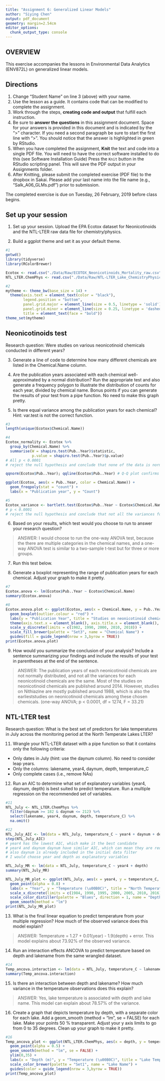 ```yaml
---
title: "Assignment 6: Generalized Linear Models"
author: "Siying Chen"
output: pdf_document
geometry: margin=2.54cm
editor_options: 
  chunk_output_type: console
---
```


## OVERVIEW

This exercise accompanies the lessons in Environmental Data Analytics (ENV872L) on generalized linear models. 

## Directions
1. Change "Student Name" on line 3 (above) with your name.
2. Use the lesson as a guide. It contains code that can be modified to complete the assignment.
3. Work through the steps, **creating code and output** that fulfill each instruction.
4. Be sure to **answer the questions** in this assignment document.
Space for your answers is provided in this document and is indicated by the ">" character.
If you need a second paragraph be sure to start the first line with ">".
You should notice that the answer is highlighted in green by RStudio. 
6. When you have completed the assignment, **Knit** the text and code into a single PDF file.
You will need to have the correct software installed to do this (see Software Installation Guide)
Press the `Knit` button in the RStudio scripting panel.
This will save the PDF output in your Assignments folder.
8. After Knitting, please submit the completed exercise (PDF file) to the dropbox in Sakai. Please add your last name into the file name (e.g., "Salk_A06_GLMs.pdf") prior to submission.

The completed exercise is due on Tuesday, 26 February, 2019 before class begins.

## Set up your session 
1. Set up your session. Upload the EPA Ecotox dataset for Neonicotinoids and the NTL-LTER raw data file for chemistry/physics. 

2. Build a ggplot theme and set it as your default theme.

```r
#1
getwd()
library(tidyverse)
library(RColorBrewer)

Ecotox <- read.csv("./Data/Raw/ECOTOX_Neonicotinoids_Mortality_raw.csv")
NTL_LTER.ChemPhys <- read.csv("./Data/Raw/NTL-LTER_Lake_ChemistryPhysics_Raw.csv")

#2
mytheme <- theme_bw(base_size = 14) +
  theme(axis.text = element_text(color = "black"), 
        legend.position = "bottom",
        panel.grid.major = element_line(size = 0.5, linetype = 'solid'), 
        panel.grid.minor = element_line(size = 0.25, linetype = 'dashed'),
        title = element_text(face = "bold"))
theme_set(mytheme)

```

## Neonicotinoids test
Research question: Were studies on various neonicotinoid chemicals conducted in different years? 

3. Generate a line of code to determine how many different chemicals are listed in the Chemical.Name column.

4. Are the publication years associated with each chemical well-approximated by a normal distribution? Run the appropriate test and also generate a frequency polygon to illustrate the distribution of counts for each year, divided by chemical name. Bonus points if you can generate the results of your test from a pipe function. No need to make this graph pretty.

5. Is there equal variance among the publication years for each chemical? Hint: var.test is not the correct function.

```r
#3
length(unique(Ecotox$Chemical.Name))

#4
Ecotox_normality <- Ecotox %>%
  group_by(Chemical.Name) %>%
  summarise(W = shapiro.test(Pub..Year)$statistic,
            p.value = shapiro.test(Pub..Year)$p.value) 
# All p < 0.0001
# reject the null hypothesis and conclude that none of the data is normally distributed

qqnorm(Ecotox$Pub..Year); qqline(Ecotox$Pub..Year) # Q-Q plot confirms the previous conclusion

ggplot(Ecotox, aes(x = Pub..Year, color = Chemical.Name)) +
  geom_freqpoly(stat = "count") +
  labs(x = "Publication year", y = "Count")

#5
Ecotox_variance <- bartlett.test(Ecotox$Pub..Year ~ Ecotox$Chemical.Name)
# p < 0.0001
# reject the null hypothesis and conclude that not all the variances for different chemical names are the same

```

6. Based on your results, which test would you choose to run to answer your research question?

> ANSWER: I would choose to run the one-way ANOVA test, because the there are multiple categories in the chemical names, and a one-way ANOVA test is similar to a two-sample t-test but for three or more groups.

7. Run this test below. 

8. Generate a boxplot representing the range of publication years for each chemical. Adjust your graph to make it pretty.
```r
#7
Ecotox.anova <- lm(Ecotox$Pub..Year ~ Ecotox$Chemical.Name)
summary(Ecotox.anova)

#8
Ecotox.anova.plot <- ggplot(Ecotox, aes(x = Chemical.Name, y = Pub..Year, fill = Chemical.Name)) +
  geom_boxplot(outlier.colour = "red") +
  labs(y = "Publication Year", title = "Studies on neonicotinoid chemicals over years") +
  theme(axis.text.x = element_blank(), axis.title.x = element_blank(), axis.ticks.x = element_blank()) +
  scale_y_discrete(limits = c(1982, 1990, 2000, 2010, 2018)) +
  scale_fill_brewer(palette = "Set3", name = "Chemical Name") +
  guides(fill = guide_legend(nrow = 3,byrow = TRUE))
print(Ecotox.anova.plot)

```


9. How would you summarize the conclusion of your analysis? Include a sentence summarizing your findings and include the results of your test in parentheses at the end of the sentence. 

> ANSWER: The publication years of each neonicotinoid chemicals are not normally distributed, and not all the variances for each neonicotinoid chemicals are the same. Most of the studies on neonicotinoid chemicals are published around 2014. However, studies on Nithiazine are mostly published around 1988, which is also the earlieststudies on neonicotinoid chemicals among these chosen chemicals. (one-way ANOVA; p < 0.0001, df = 1274, F = 33.21)

## NTL-LTER test
Research question: What is the best set of predictors for lake temperatures in July across the monitoring period at the North Temperate Lakes LTER? 

11. Wrangle your NTL-LTER dataset with a pipe function so that it contains only the following criteria: 

* Only dates in July (hint: use the daynum column). No need to consider leap years.
* Only the columns: lakename, year4, daynum, depth, temperature_C
* Only complete cases (i.e., remove NAs)

12. Run an AIC to determine what set of explanatory variables (year4, daynum, depth) is best suited to predict temperature. Run a multiple regression on the recommended set of variables. 

```r
#11
NTL_July <- NTL_LTER.ChemPhys %>%
  filter(daynum >= 182 & daynum <= 212) %>%
  select(lakename, year4, daynum, depth, temperature_C) %>%
  na.omit()

#12
NTL_July_AIC <- lm(data = NTL_July, temperature_C ~ year4 + daynum + depth)
step(NTL_July_AIC) 
# year4 has the lowest AIC, which make it the best candidate
# year4 and daynum daynum have similar AIC, which can mean they are redundant
# also daynum is already included in the initial data filter
# I would choose year and depth as explanatory variables

NTL_July_MR <- lm(data = NTL_July, temperature_C ~ year4 + depth)
summary(NTL_July_MR)

NTL_July_MR_plot <- ggplot(NTL_July, aes(x = year4, y = temperature_C, color = depth)) +
  geom_point(alpha = 0.8) +
  labs(x = "Year", y = "Temperature (\u00B0C)", title = "North Temperate Lake Temperatures in July") +
  scale_x_discrete(limits = c(1984, 1990, 1995, 2000, 2005, 2010, 2016)) +
  scale_color_distiller(palette = "Blues", direction = 1, name = "Depth (m)") +
  geom_smooth(method = "lm")
print(NTL_July_MR_plot)

```

13. What is the final linear equation to predict temperature from your multiple regression? How much of the observed variance does this model explain?

> ANSWER: Temperature = 1.27 + 0.01(year) - 1.9(depth) + error. This model explains about 73.92% of the observed variance.

14. Run an interaction effects ANCOVA to predict temperature based on depth and lakename from the same wrangled dataset.

```r
#14
Temp_ancova.interaction <- lm(data = NTL_July, temperature_C ~ lakename * depth)
summary(Temp_ancova.interaction)

```

15. Is there an interaction between depth and lakename? How much variance in the temperature observations does this explain?

> ANSWER: Yes, lake temperature is associated with depth and lake name. This model can explain about 78.57% of the variance.

16. Create a graph that depicts temperature by depth, with a separate color for each lake. Add a geom_smooth (method = "lm", se = FALSE) for each lake. Make your points 50 % transparent. Adjust your y axis limits to go from 0 to 35 degrees. Clean up your graph to make it pretty. 

```r
#16
Temp_ancova_plot <- ggplot(NTL_LTER.ChemPhys, aes(x = depth, y = temperature_C, color = lakename)) + 
  geom_point(alpha = 0.5) + 
  geom_smooth(method = "lm", se = FALSE) +
  ylim(0,35) +
  labs(x = "Depth (m)", y = "Temperature (\u00B0C)", title = "Lake Temperature over Depth") +
  scale_color_brewer(palette = "Set1", name = "Lake Name") +
  guides(color = guide_legend(nrow = 3,byrow = TRUE))
print(Temp_ancova_plot)

```


